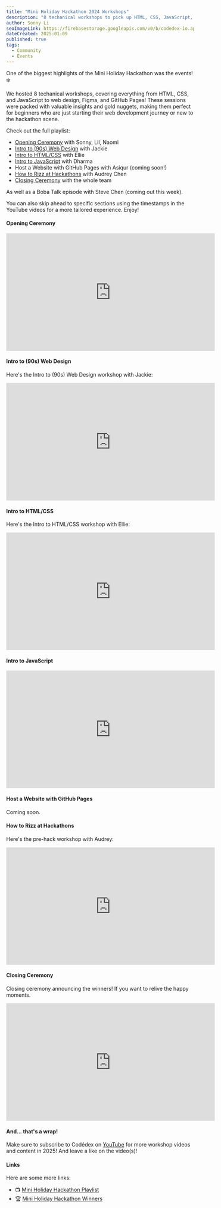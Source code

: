 ```yaml
---
title: "Mini Holiday Hackathon 2024 Workshops"
description: "8 techanical workshops to pick up HTML, CSS, JavaScript, GitHub, Figma, and more! Full of gold nuggets."
author: Sonny Li
seoImageLink: https://firebasestorage.googleapis.com/v0/b/codedex-io.appspot.com/o/blogs%2Fholiday-hackathon-2024-winners%2Fbanner.gif?alt=media&token=85bd2c2a-c67a-44c3-9822-a8d8bb9d0c21
dateCreated: 2025-01-09
published: true
tags:
  - Community
  - Events
---
```


One of the biggest highlights of the Mini Holiday Hackathon was the events! ❄️

We hosted 8 techanical workshops, covering everything from HTML, CSS, and JavaScript to web design, Figma, and GitHub Pages! These sessions were packed with valuable insights and gold nuggets, making them perfect for beginners who are just starting their web development journey or new to the hackathon scene.

Check out the full playlist:

- [Opening Ceremony](https://www.codedex.io/blog/holiday-hackathon-2024-workshops#opening-ceremony) with Sonny, Lil, Naomi
- [Intro to (90s) Web Design](https://www.codedex.io/blog/holiday-hackathon-2024-workshops#intro-to-90s-web-design) with Jackie
- [Intro to HTML/CSS](https://www.codedex.io/blog/holiday-hackathon-2024-workshops#intro-to-htmlcss) with Ellie
- [Intro to JavaScript](https://www.codedex.io/blog/holiday-hackathon-2024-workshops#intro-to-javascript) with Dharma
- Host a Website with GitHub Pages with Asiqur (coming soon!)
- [How to Rizz at Hackathons](https://www.codedex.io/blog/holiday-hackathon-2024-workshops#how-to-rizz-at-hackathons) with Audrey Chen
- [Closing Ceremony](https://www.codedex.io/blog/holiday-hackathon-2024-workshops#closing-ceremony) with the whole team

As well as a Boba Talk episode with Steve Chen (coming out this week).

You can also skip ahead to specific sections using the timestamps in the YouTube videos for a more tailored experience. Enjoy!

#### Opening Ceremony

<iframe width="560" height="315" src="https://www.youtube.com/embed/toWMpKZxX1M?si=cm8gLJ2pEqagnmPc" title="YouTube video player" frameborder="0" allow="accelerometer; autoplay; clipboard-write; encrypted-media; gyroscope; picture-in-picture; web-share" referrerpolicy="strict-origin-when-cross-origin" allowfullscreen></iframe>

#### Intro to (90s) Web Design

Here's the Intro to (90s) Web Design workshop with Jackie:

<iframe width="560" height="315" src="https://www.youtube.com/embed/vfP9QDdOzcM?si=19mBmi58oXLq-yvS" title="YouTube video player" frameborder="0" allow="accelerometer; autoplay; clipboard-write; encrypted-media; gyroscope; picture-in-picture; web-share" referrerpolicy="strict-origin-when-cross-origin" allowfullscreen></iframe>

#### Intro to HTML/CSS

Here's the Intro to HTML/CSS workshop with Ellie:

<iframe width="560" height="315" src="https://www.youtube.com/embed/G2nvWPnIMt4?si=MYwwC2vpJG2--SnR" title="YouTube video player" frameborder="0" allow="accelerometer; autoplay; clipboard-write; encrypted-media; gyroscope; picture-in-picture; web-share" referrerpolicy="strict-origin-when-cross-origin" allowfullscreen></iframe>

#### Intro to JavaScript

<iframe width="560" height="315" src="https://www.youtube.com/embed/3t5ufW3CEaM?si=g4P8lE4F9Mh-YiVZ" title="YouTube video player" frameborder="0" allow="accelerometer; autoplay; clipboard-write; encrypted-media; gyroscope; picture-in-picture; web-share" referrerpolicy="strict-origin-when-cross-origin" allowfullscreen></iframe>

#### Host a Website with GitHub Pages

Coming soon.

#### How to Rizz at Hackathons

Here's the pre-hack workshop with Audrey:

<iframe width="560" height="315" src="https://www.youtube.com/embed/mh2iG0bHdFI?si=vBnDNamIpEuDFOXI" title="YouTube video player" frameborder="0" allow="accelerometer; autoplay; clipboard-write; encrypted-media; gyroscope; picture-in-picture; web-share" referrerpolicy="strict-origin-when-cross-origin" allowfullscreen></iframe>

#### Closing Ceremony

Closing ceremony announcing the winners! If you want to relive the happy moments.

<iframe width="560" height="315" src="https://www.youtube.com/embed/2EMiApRttBs?si=dy3zIXfXc_LhBPb1" title="YouTube video player" frameborder="0" allow="accelerometer; autoplay; clipboard-write; encrypted-media; gyroscope; picture-in-picture; web-share" referrerpolicy="strict-origin-when-cross-origin" allowfullscreen></iframe>

#### And... that's a wrap!

Make sure to subscribe to Codédex on [YouTube](https://www.youtube.com/@codedex) for more workshop videos and content in 2025! And leave a like on the video(s)! 

#### Links

Here are some more links:

- 📺 [Mini Holiday Hackathon Playlist](https://www.youtube.com/watch?v=toWMpKZxX1M&list=PLalILAb1yU0tt_2OX2t4YrEhJR1UAQU1x)
- 🏆 [Mini Holiday Hackathon Winners](https://www.codedex.io/blog/holiday-hackathon-2024-winners)
